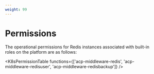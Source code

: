 ```yaml
---
weight: 99
---
```


# Permissions

The operational permissions for Redis instances associated with built-in roles on the platform are as follows:

<K8sPermissionTable functions={['acp-middleware-redis', 'acp-middleware-redisuser', 'acp-middleware-redisbackup']} />
